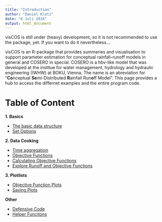 ```yaml
---
title: "Introduction"
author: "Daniel Klotz"
date: "6 Juli 2016"
output: html_document
---
```


visCOS is still under (heavy) development, so it is not recommended to use the
package, yet. If you want to do it nevertheless...

visCOS is an R-package that provides summaries and visualisation to support
parameter estimation for conceptual rainfall-runoff models in general and
COSERO in special. COSERO is a hbv-like model that was developed at the
institue for water management, hydrology and hydraulic engineering (IWHW) at
BOKU, Vienna. The name is an abreviation for "**Co**nceptual
**Se**mi-Distributed **R**ainfall Run**o**ff Model".
This page provides a hub to access the differnet examples and the entire program
code.

# Table of Content
**1. Basics** 

- [The basic data structure](LP-cookd_data.html)
- [Set Options](LP-viscos_options.html)

**2. Data Cooking**

- [Time aggregation](LP-aggregationsplots.html)
- [Objective Functions](ex-OF_explanation.html)
- [Calculating Objective Functions](LP-get_main_of.html)
- [Explore Runoff and Objective Functions](LP-explore_runoff.html)

**3. Plotlists**

- [Objective Function Plots](LP-plot_main_of.html)
- [Saving Plots](LP-serve.html)

**Other**

- [Defensive Code](LP-defensive_code.html)
- [Helper Funcitons](LP-helpers.html)


